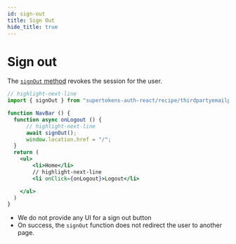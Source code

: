 ```yaml
---
id: sign-out
title: Sign Out
hide_title: true
---
```



# Sign out

The [`signOut` method](../../auth-react/^{recipeLinkText}/sign-out) revokes the session for the user.

<FrontendSDKTabs>
<TabItem value="reactjs">

```jsx
// highlight-next-line
import { signOut } from "supertokens-auth-react/recipe/thirdpartyemailpassword";

function NavBar () {
  function async onLogout () {
      // highlight-next-line
      await signOut(); 
      window.location.href = "/";
  }
  return (
    <ul>
        <li>Home</li>
        // highlight-next-line
        <li onClick={onLogout}>Logout</li> 

    </ul>
  )
}
```
</TabItem>
</FrontendSDKTabs>

- We do not provide any UI for a sign out button
- On success, the `signOut` function does not redirect the user to another page.